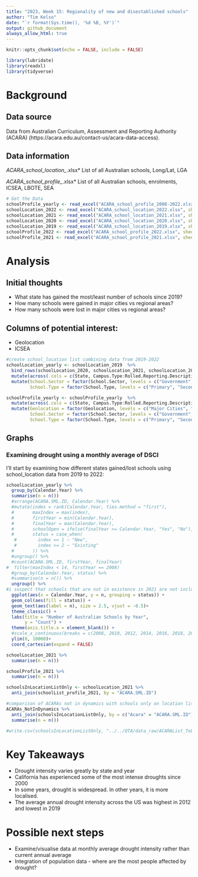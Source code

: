 ```yaml
---
title: "2023, Week 15: Regionality of new and disestablished schools"
author: "Tim Kelso"
date: "`r format(Sys.time(), '%d %B, %Y')`"
output: github_document
always_allow_html: true
---
```


```r
knitr::opts_chunk$set(echo = FALSE, include = FALSE)
```

```r
library(lubridate)
library(readxl)
library(tidyverse)
```
# Background 
## Data source  
Data from Australian Curriculum, Assessment and Reporting Authority (ACARA) (https://acara.edu.au/contact-us/acara-data-access).  

## Data information  
*ACARA_school_location_*.xlsx*
List of all Australian schools, Long/Lat, LGA

*ACARA_school_profile_*.xlsx*
List of all Australian schools, enrolments, ICSEA, LBOTE, SEA


```r
# Get the Data
schoolProfile_yearly <- read_excel("ACARA_school_profile_2008-2022.xlsx", sheet = "SchoolProfile 2008-2022", .name_repair = "universal")
schoolLocation_2022 <- read_excel("ACARA_school_location_2022.xlsx", sheet = "SchoolLocations 2022", .name_repair = "universal") %>% mutate(Calendar.Year = 2022)
schoolLocation_2021 <- read_excel("ACARA_school_location_2021.xlsx", sheet = "SchoolLocations 2021", .name_repair = "universal")%>% mutate(Calendar.Year = 2021)
schoolLocation_2020 <- read_excel("ACARA_school_location_2020.xlsx", sheet = "SchoolLocations 2020", .name_repair = "universal")%>% mutate(Calendar.Year = 2020)
schoolLocation_2019 <- read_excel("ACARA_school_location_2019.xlsx", sheet = "School Location 2019", .name_repair = "universal")%>% mutate(Calendar.Year = 2019)
schoolProfile_2022 <- read_excel("ACARA_school_profile_2022.xlsx", sheet = "SchoolProfile 2022", .name_repair = "universal")
schoolProfile_2021 <- read_excel("ACARA_school_profile_2021.xlsx", sheet = "SchoolProfile 2021", .name_repair = "universal")
```

# Analysis  
## Initial thoughts  
- What state has gained the most/least number of schools since 2019?  
- How many schools were gained in major cities vs regional areas?
- How many schools were lost in major cities vs regional areas?

## Columns of potential interest:  
- Geolocation    
- ICSEA  

```r
#create school_location list combining data from 2019-2022
schoolLocation_yearly <- schoolLocation_2019  %>%
  bind_rows(schoolLocation_2020, schoolLocation_2021, schoolLocation_2022) %>% 
  mutate(across(.cols = c(State, Campus.Type:Rolled.Reporting.Description, ABS.Remoteness.Area.Name), .fns = as.factor)) %>% 
  mutate(School.Sector = factor(School.Sector, levels = c("Government", "Catholic", "Independent")),
         School.Type = factor(School.Type, levels = c("Primary", "Secondary", "Combined", "Special")))

schoolProfile_yearly <- schoolProfile_yearly  %>%
  mutate(across(.cols = c(State, Campus.Type:Rolled.Reporting.Description, Governing.Body, Year.Range), .fns = as.factor)) %>% 
  mutate(Geolocation = factor(Geolocation, levels = c("Major Cities", "Inner Regional", "Outer Regional", "Remote", "Very Remote"), ordered = TRUE),
         School.Sector = factor(School.Sector, levels = c("Government", "Catholic", "Independent")),
         School.Type = factor(School.Type, levels = c("Primary", "Secondary", "Combined", "Special")))
```
## Graphs 
### Examining drought using a monthly average of DSCI  
I'll start by examining how different states gained/lost schools using school_location data from 2019 to 2022:  

``` r
schoolLocation_yearly %>% 
  group_by(Calendar.Year) %>% 
  summarise(n = n())
  #arrange(ACARA.SML.ID, Calendar.Year) %>% 
  #mutate(index = rank(Calendar.Year, ties.method = "first"),
  #       maxIndex = max(index),
  #       firstYear = min(Calendar.Year),
  #       finalYear = max(Calendar.Year),
  #       schoolOpen = ifelse(finalYear >= Calendar.Year, "Yes", "No"),
  #       status = case_when(
   #        index == 1 ~ "New",
   #        index >= 2 ~ "Existing"
  #       )) %>% 
  #ungroup() %>% 
  #count(ACARA.SML.ID, firstYear, finalYear)
#  filter(maxIndex < 14, firstYear == 2008)
  #group_by(Calendar.Year, status) %>% 
  #summarise(n = n()) %>% 
  ungroup() %>% 
#i suspect that schools that are not in existence in 2021 are not included in this list - it seems uncanny that all schools in this list have their final year as 2021, indicating that no schools have closed permanently since the list started
  ggplot(aes(x = Calendar.Year, y = n, grouping = status)) +
  geom_col(aes(fill = status)) +
  geom_text(aes(label = n), size = 2.5, vjust = -0.5)+
  theme_classic() +
  labs(title = "Number of Australian Schools by Year",
       y = "Count") +
  theme(axis.title.x = element_blank()) + 
  #scale_x_continuous(breaks = c(2008, 2010, 2012, 2014, 2016, 2018, 2020))+
  ylim(0, 10000)+
  coord_cartesian(expand = FALSE)
```


```r
schoolLocation_2021 %>% 
  summarise(n = n())

schoolProfile_2021 %>% 
  summarise(n = n())

schoolsInLocationListOnly <- schoolLocation_2021 %>% 
  anti_join(schoolList_profile_2021, by = "ACARA.SML.ID") 

#comparison of ACARAs not in dynamics with schools only on location list
ACARAs_NotInDynamics %>% 
  anti_join(schoolsInLocationListOnly, by = c("Acara" = "ACARA.SML.ID")) %>% 
  summarise(n = n())

#write.csv(schoolsInLocationListOnly, "../../QTA/data_raw/ACARAList_ToLoadInDynamics.csv")
```

# Key Takeaways  
- Drought intensity varies greatly by state and year
- California has experienced some of the most intense droughts since 2000  
- In some years, drought is widespread. In other years, it is more localised.
- The average annual drought intensity across the US was highest in 2012 and lowest in 2019

# Possible next steps  
- Examine/visualise data at monthly average drought intensity rather than current annual average
- Integration of population data - where are the most people affected by drought?  
